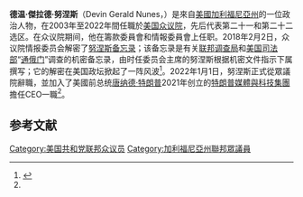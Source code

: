 {{Infobox Officeholder
|name         = 德温·努涅斯
|image        = Devin Nunes.jpg
|office     = [[美国众议院|美国众议院]]議員<br/>來自[[加利福尼亞州|加利福尼亞州]]
|term_start   = 2003年1月3日
|term_end   = 2022年1月1日
|predecessor  = 选区被建立
|successor    = 暂为空
|constituency = {{ubl|{{ushr|CA|21|第二十一選區}}（2003–2013）|{{ushr|CA|22|第二十二選區}}（2013–2022）}}
|birth_name   =
|birth_date   = {{birth date and age|1973|10|1}}
|birth_place  =  [[美國|美國]][[加利福尼亞州|加利福尼亞州]][[圖萊里|圖萊里]]
|death_date   = 
|death_place 
|party        = [[Republican_Party_(United_States)|共和党]]
|children = 3 
|alma_mater   = College of the Sequoias <br>{{nowrap|[[加州理工州立大學|加州理工州立大學]]}} <ref name="#1">{{Cite web |url=https://www.cnbc.com/2021/12/06/gop-rep-devin-nunes-resigns-from-congress-to-become-ceo-of-trumps-media-company.html |title=GOP Rep. Devin Nunes resigns from Congress to become CEO of Trump’s media company |access-date=2022-04-09 |archive-date=2022-05-20 |archive-url=https://web.archive.org/web/20220520164000/https://www.cnbc.com/2021/12/06/gop-rep-devin-nunes-resigns-from-congress-to-become-ceo-of-trumps-media-company.html }}</ref> 
|awards     = [[總統自由勳章|總統自由勳章]] (2021) }}

'''德温·傑拉德·努涅斯'''（Devin Gerald Nunes，{{bd|1973年|10月1日||}}）是來自[[美國|美國]][[加利福尼亞州|加利福尼亞州]]的一位政治人物，在2003年至2022年間任職於[[美国众议院|美国众议院]]，先后代表第二十一和第二十二选区。在众议院期间，他在籌款委員會和情報委員會上任职。2018年2月2日，众议院情报委员会解密了[[努涅斯备忘录|努涅斯备忘录]]；该备忘录是有关[[联邦调查局|联邦调查局]]和[[美国司法部|美国司法部]]“[[通俄门|通俄门]]”调查的机密备忘录，由时任委员会主席的努涅斯根据机密文件指示下属撰写；它的解密在美国政坛掀起了一阵风波<ref name=xhw>{{Cite web  |url =http://www.xinhuanet.com/world/2018-02/03/c_129804951.htm  |title =美国会解密备忘录　“通俄门”调查遭质疑  |author =  |date =2018-02-03  |publisher =新华网  |language =  |accessdate =  |quote =  |archive-date =2020-08-08  |archive-url =https://web.archive.org/web/20200808072327/http://www.xinhuanet.com/world/2018-02/03/c_129804951.htm  |dead-url =no  }}</ref>。2022年1月1日，努涅斯正式從眾議院辭職，並加入了美國前总统[[唐纳德·特朗普|唐纳德·特朗普]]2021年创立的[[特朗普媒體與科技集團|特朗普媒體與科技集團]]擔任CEO一職<ref name="#1"/>。

== 参考文献 ==
{{reflist}}

{{美國眾議院共和黨人}}
{{normdaten}}
{{DEFAULTSORT:nunes}}
[[Category:美国共和党联邦众议员|Category:美国共和党联邦众议员]]
[[Category:加利福尼亞州聯邦眾議員|Category:加利福尼亞州聯邦眾議員]]